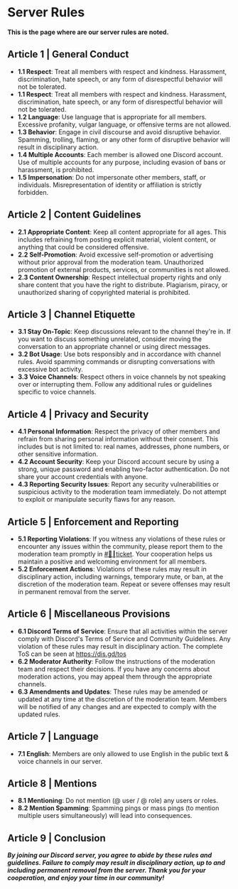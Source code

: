 # Server Rules

**This is the page where are our server rules are noted.**

## Article 1 | General Conduct

- **1.1 Respect**: Treat all members with respect and kindness. Harassment, discrimination, hate speech, or any form of disrespectful behavior will not be tolerated.
- **1.1 Respect**: Treat all members with respect and kindness. Harassment, discrimination, hate speech, or any form of disrespectful behavior will not be tolerated.
- **1.2 Language**: Use language that is appropriate for all members. Excessive profanity, vulgar language, or offensive terms are not allowed.
- **1.3 Behavior**: Engage in civil discourse and avoid disruptive behavior. Spamming, trolling, flaming, or any other form of disruptive behavior will result in disciplinary action.
- **1.4 Multiple Accounts**: Each member is allowed one Discord account. Use of multiple accounts for any purpose, including evasion of bans or harassment, is prohibited.
- **1.5 Impersonation**: Do not impersonate other members, staff, or individuals. Misrepresentation of identity or affiliation is strictly forbidden.


## Article 2 | Content Guidelines

- **2.1 Appropriate Content**: Keep all content appropriate for all ages. This includes refraining from posting explicit material, violent content, or anything that could be considered offensive.
- **2.2 Self-Promotion**: Avoid excessive self-promotion or advertising without prior approval from the moderation team. Unauthorized promotion of external products, services, or communities is not allowed.
- **2.3 Content Ownership**: Respect intellectual property rights and only share content that you have the right to distribute. Plagiarism, piracy, or unauthorized sharing of copyrighted material is prohibited.


## Article 3 | Channel Etiquette

- **3.1 Stay On-Topic**: Keep discussions relevant to the channel they're in. If you want to discuss something unrelated, consider moving the conversation to an appropriate channel or using direct messages.
- **3.2 Bot Usage**: Use bots responsibly and in accordance with channel rules. Avoid spamming commands or disrupting conversations with excessive bot activity.
- **3.3 Voice Channels**: Respect others in voice channels by not speaking over or interrupting them. Follow any additional rules or guidelines specific to voice channels.


## Article 4 | Privacy and Security

- **4.1 Personal Information**: Respect the privacy of other members and refrain from sharing personal information without their consent. This includes but is not limited to: real names, addresses, phone numbers, or other sensitive information.
- **4.2 Account Security**: Keep your Discord account secure by using a strong, unique password and enabling two-factor authentication. Do not share your account credentials with anyone.
- **4.3 Reporting Security Issues**: Report any security vulnerabilities or suspicious activity to the moderation team immediately. Do not attempt to exploit or manipulate security flaws for any reason.


## Article 5 | Enforcement and Reporting

- **5.1 Reporting Violations**: If you witness any violations of these rules or encounter any issues within the community, please report them to the moderation team promptly in [#⁠🎫┃ticket](https://discord.com/channels/1227753074861281310/1227987039941558292). Your cooperation helps us maintain a positive and welcoming environment for all members.
- **5.2 Enforcement Actions**: Violations of these rules may result in disciplinary action, including warnings, temporary mute, or ban, at the discretion of the moderation team. Repeat or severe offenses may result in permanent removal from the server.


## Article 6 | Miscellaneous Provisions

- **6.1 Discord Terms of Service**: Ensure that all activities within the server comply with Discord's Terms of Service and Community Guidelines. Any violation of these rules may result in disciplinary action. The complete ToS can be seen at https://dis.gd/tos
- **6.2 Moderator Authority**: Follow the instructions of the moderation team and respect their decisions. If you have any concerns about moderation actions, you may appeal them through the appropriate channels.
- **6.3 Amendments and Updates**: These rules may be amended or updated at any time at the discretion of the moderation team. Members will be notified of any changes and are expected to comply with the updated rules.


## Article 7 | Language

- **7.1 English**: Members are only allowed to use English in the public text & voice channels in our server.


## Article 8 | Mentions

- **8.1 Mentioning**: Do not mention (@ user / @ role) any users or roles.
- **8.2 Mention Spamming**: Spamming pings or mass pings (to mention multiple users simultaneously) will lead into consequences.


## Article 9 | Conclusion

***By joining our Discord server, you agree to abide by these rules and guidelines. Failure to comply may result in disciplinary action, up to and including permanent removal from the server. Thank you for your cooperation, and enjoy your time in our community!***